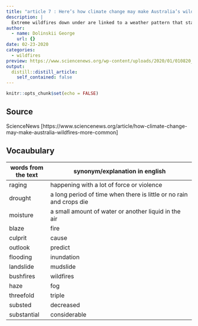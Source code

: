 ```yaml
---
title: "article 7 : Here’s how climate change may make Australia’s wildfires more common"
description: |
  Extreme wildfires down under are linked to a weather pattern that starts in the Indian Ocean
author:
  - name: Dolinskii George
    url: {}
date: 02-23-2020
categories:
  - wildfires
preview: https://www.sciencenews.org/wp-content/uploads/2020/01/010820_CG_wildfire_QA_feat-1028x579.jpg
output:
  distill::distill_article:
    self_contained: false
---
```


```r
knitr::opts_chunk$set(echo = FALSE)
```

## Source

ScienceNews [https://www.sciencenews.org/article/how-climate-change-may-make-australia-wildfires-more-common]

## Vocaubulary

|  words from the text | synonym/explanation in english                                      |
| -------------------- | ------------------------------------------------------------------- |
| raging               | happening with a lot of force or violence                           |
| drought              | a long period of time when there is little or no rain and crops die |
| moisture             | a small amount of water or another liquid in the air                |
| blaze                | fire                                                                |
| culprit              | cause                                                               |
| outlook              | predict                                                             |
| flooding             | inundation                                                          |
| landslide            | mudslide                                                            |
| bushfires            | wildfires                                                           |
|  haze                | fog                                                                 |
| threefold            | triple                                                              |
| substed              | decreased                                                           |
| substantial          | considerable                                                        |

